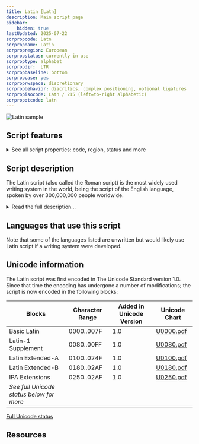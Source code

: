 ```yaml
---
title: Latin [Latn]
description: Main script page
sidebar:
    hidden: true
lastUpdated: 2025-07-22
scrpropcode: Latn
scrpropname: Latin
scrpropregion: European
scrpropstatus: currently in use
scrproptype: alphabet
scrpropdir:  LTR
scrpropbaseline: bottom
scrpropcase: yes
scrproprwspace: discretionary
scrpropbehavior: diacritics, complex positioning, optional ligatures
scrpropisocode: Latn / 215 (left=to-right alphabetic)
scrpropotcode: latn
---
```




![Latin sample](images/latn-sample.png)

## Script features

<details>
<summary> See all script properties: code, region, status and more</summary>
<ScriptInfo />
</details>

## Script description

The Latin script (also called the Roman script) is the most widely used writing system in the world, being the script of the English language, spoken by over 300,000,000 people worldwide.

<details>
<summary>Read the full description...</summary>It is also the script used for writing a number of Romance, Germanic, Baltic and non-Indo-European languages, as well as the [International Phonetic Alphabet (IPA)](https://scriptsource.org/entry/ucgb77fkvh).

The script was derived from the Western variant of the Greek alphabet. The earliest extant inscription, an engraved brooch now in the ‘Museo Nazionale Preistorico Etnografico Luigi Pigorini’ in Rome, has been dated to the 7th century BC. The script developed slowly over the next thousand years, and by the 4th century AD many of the modern forms had been developed, and writing had settled into a consistent left to right direction. The Latin script was disseminated throughout western, northern and central Europe and the Baltic countries along with the Christian religion. However it was not until the colonization of the Americas, Australia, and parts of Asia, Africa and the Pacific that the script began to spread outside of Europe, carried by the English, Spanish, Portuguese, French, and Dutch languages.

As the script spread around the world, a number of language-specific amendments were made in order to accurately represent the sounds of various languages. These included ligatures, for example the German esszett ß, and a number of diacritics. Some languages also adapted the alphabet by the addition of entirely new letters, such as eth Ðð used in Faroese and Icelandic or epsilon Ɛɛ used in many Niger-Congo orthographies.

The Latin script is bicameral; it is written using both upper- and lower-case letters. It is written horizontally from left to right. Each letter sits on the baseline, with some letters having descenders hanging below the baseline, and some having ascenders protruding beyond the x-height. The script also uses a set of punctuation, which is almost entirely consistent across European languages. Exceptions to this include different styles of quotation marks (“ ” and « »), the Greek question mark, which is identical to the semicolon in many other languages (;), and the Spanish inverted question/exclamation marks (¿ and ¡).

Digits from 0-9 are used. These can be combined to represent larger numbers.
</details>

## Languages that use this script

Note that some of the languages listed are unwritten but would likely use Latin script if a writing system were developed.

<WsList script="Latn" wsMax="5" />

## Unicode information

The Latin script was first encoded in The Unicode Standard version 1.0. Since that time the encoding has undergone a number of modifications; the script is now encoded in the following blocks:

Blocks | Character Range | Added in Unicode Version | Unicode Chart |
------ | --------------- | ------------------------ | ------------- |
Basic Latin | 0000..007F | 1.0 | [U0000.pdf](https://www.unicode.org/charts/PDF/U0000.pdf) |
Latin-1 Supplement | 0080..00FF | 1.0 | [U0080.pdf](https://www.unicode.org/charts/PDF/U0080.pdf) |
Latin Extended-A | 0100..024F | 1.0 | [U0100.pdf](https://www.unicode.org/charts/PDF/U0100.pdf) |
Latin Extended-B | 0180..02AF | 1.0 | [U0180.pdf](https://www.unicode.org/charts/PDF/U0180.pdf) |
IPA Extensions | 0250..02AF | 1.0 | [U0250.pdf](https://www.unicode.org/charts/PDF/U0250.pdf) |
_See full Unicode status below for more_ | | | |

[Full Unicode status](/scrlang/script-latn-unicode)

## Resources

<ScriptResources detailSummary="seemore" />
